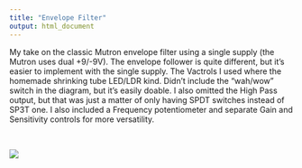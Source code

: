 ```yaml
---
title: "Envelope Filter"
output: html_document
---
```


My take on the classic Mutron envelope filter using a single supply (the Mutron uses dual +9/-9V). The envelope follower is quite different, but it's easier to implement with the single supply. The Vactrols I used where the homemade shrinking tube LED/LDR kind. Didn't include the "wah/wow" switch in the diagram, but it's easily doable. I also omitted the High Pass output, but that was just a matter of only having SPDT switches instead of SP3T one. I also included a Frequency potentiometer and separate Gain and Sensitivity controls for more versatility. 

<br>


![](../img/envelope.jpg)